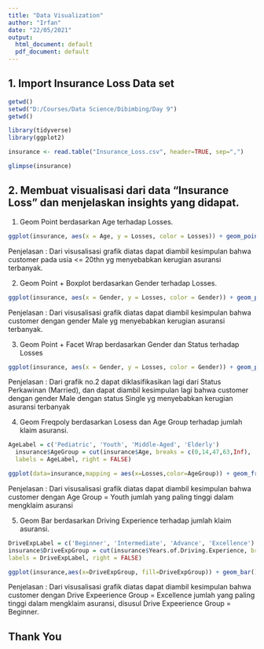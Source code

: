 ```yaml
---
title: "Data Visualization"
author: "Irfan"
date: "22/05/2021"
output:
  html_document: default
  pdf_document: default
---
```

## 1. Import Insurance Loss Data set

```r
getwd()
setwd("D:/Courses/Data Science/Dibimbing/Day 9")
getwd()

library(tidyverse)
library(ggplot2)

insurance <- read.table("Insurance_Loss.csv", header=TRUE, sep=",")

glimpse(insurance)

```

## 2. Membuat visualisasi dari data "Insurance Loss" dan menjelaskan insights yang didapat.

1) Geom Point berdasarkan Age terhadap Losses.

```r
ggplot(insurance, aes(x = Age, y = Losses, color = Losses)) + geom_point()

```

Penjelasan : Dari visusalisasi grafik diatas dapat diambil kesimpulan bahwa customer pada usia <= 20thn yg menyebabkan kerugian asuransi terbanyak.


2) Geom Point + Boxplot berdasarkan Gender terhadap Losses.

```r
ggplot(insurance, aes(x = Gender, y = Losses, color = Gender)) + geom_point() + geom_boxplot()
```

Penjelasan : Dari visusalisasi grafik diatas dapat diambil kesimpulan bahwa customer dengan gender Male yg menyebabkan kerugian asuransi terbanyak.

3) Geom Point + Facet Wrap berdasarkan Gender dan Status terhadap Losses

```r
ggplot(insurance, aes(x = Gender, y = Losses, color = Gender)) + geom_point() + facet_wrap(~Married)
```

Penjelasan : Dari grafik no.2 dapat diklasifikasikan lagi dari Status Perkawinan (Married), dan dapat diambil kesimpulan lagi bahwa customer dengan gender Male dengan status Single yg menyebabkan kerugian asuransi terbanyak

4) Geom Freqpoly berdasarkan Losess dan Age Group terhadap jumlah klaim asuransi.

```r
AgeLabel = c('Pediatric', 'Youth', 'Middle-Aged', 'Elderly')
  insurance$AgeGroup = cut(insurance$Age, breaks = c(0,14,47,63,Inf),
  labels = AgeLabel, right = FALSE)

ggplot(data=insurance,mapping = aes(x=Losses,color=AgeGroup)) + geom_freqpoly(binwidth = 60)
```

Penjelasan : Dari visusalisasi grafik diatas dapat diambil kesimpulan bahwa customer dengan Age Group = Youth jumlah yang paling tinggi dalam mengklaim asuransi

5) Geom Bar berdasarkan Driving Experience terhadap jumlah klaim asuransi.

```r
DriveExpLabel = c('Beginner', 'Intermediate', 'Advance', 'Excellence')
insurance$DriveExpGroup = cut(insurance$Years.of.Driving.Experience, breaks = c(0,5,10,15,Inf),
labels = DriveExpLabel, right = FALSE)

ggplot(insurance,aes(x=DriveExpGroup, fill=DriveExpGroup)) + geom_bar()
```

Penjelasan : Dari visusalisasi grafik diatas dapat diambil kesimpulan bahwa customer dengan Drive Expeerience Group = Excellence jumlah yang paling tinggi dalam mengklaim asuransi, disusul Drive Expeerience Group = Beginner.


## Thank You

